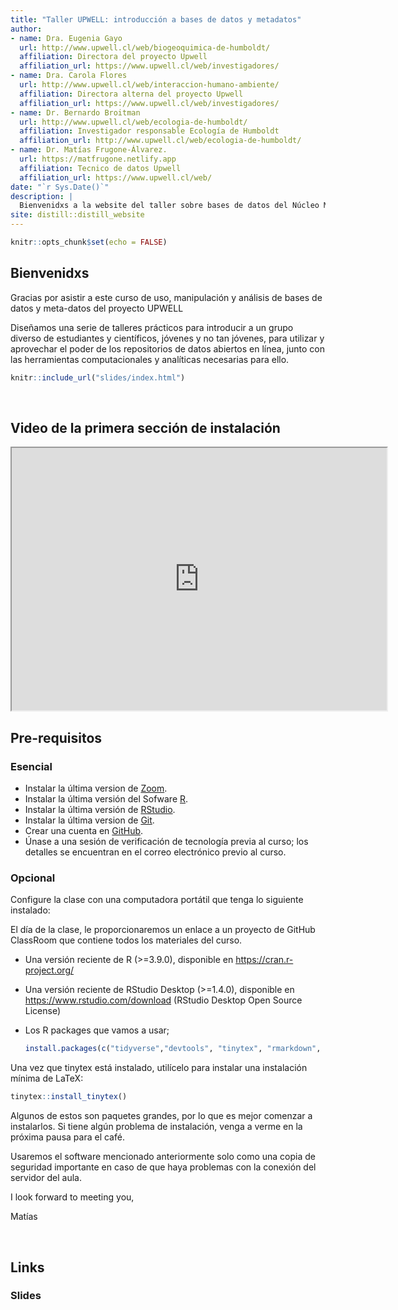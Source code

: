 ```yaml
---
title: "Taller UPWELL: introducción a bases de datos y metadatos"
author:
- name: Dra. Eugenia Gayo
  url: http://www.upwell.cl/web/biogeoquimica-de-humboldt/
  affiliation: Directora del proyecto Upwell
  affiliation_url: https://www.upwell.cl/web/investigadores/
- name: Dra. Carola Flores
  url: http://www.upwell.cl/web/interaccion-humano-ambiente/
  affiliation: Directora alterna del proyecto Upwell
  affiliation_url: https://www.upwell.cl/web/investigadores/
- name: Dr. Bernardo Broitman
  url: http://www.upwell.cl/web/ecologia-de-humboldt/
  affiliation: Investigador responsable Ecología de Humboldt
  affiliation_url: http://www.upwell.cl/web/ecologia-de-humboldt/
- name: Dr. Matías Frugone-Álvarez.
  url: https://matfrugone.netlify.app
  affiliation: Tecnico de datos Upwell
  affiliation_url: https://www.upwell.cl/web/  
date: "`r Sys.Date()`"
description: |
  Bienvenidxs a la website del taller sobre bases de datos del Núcleo Milenio UPWELL. `Espero que lo disfruten!`
site: distill::distill_website
---
```


```r
knitr::opts_chunk$set(echo = FALSE)

```

## Bienvenidxs

Gracias por asistir a este curso de uso, manipulación y análisis de bases de datos y meta-datos del proyecto UPWELL

Diseñamos una serie de talleres prácticos para introducir a un grupo diverso de estudiantes y científicos, jóvenes y no tan jóvenes, para utilizar y aprovechar el poder de los repositorios de datos abiertos en línea, junto con las herramientas computacionales y analíticas necesarias para ello.

```r
knitr::include_url("slides/index.html")
```

\

## Video de la primera  sección de instalación

<div>
<p style = 'text-align:center;'>
<iframe width="600" height = "420"
src="https://uai-cl.zoom.us/rec/play/CYIKWo9tpyRQ7PKiLJ6e6hvp533qm1eGz0kcDXdXYTVwmYrImBuLXuBtiu1VH1TT36kGBWr0FUcBwv-i.ApaxVScMjExVTVr8?continueMode=true&_x_zm_rtaid=-bYsTXkiQQimHnjFuhjFxQ.1634578145447.94a8368cc966e8d22ded3f8613a5b534&_x_zm_rhtaid=257">
</iframe>
</div>
</p>

## Pre-requisitos

### Esencial

-   Instalar la última version de [Zoom](https://zoom.us/download).
-   Instalar la última versión del Sofware [R](https://www.r-project.org/).
-   Instalar la última versión de [RStudio](https://www.rstudio.com/).
-   Instalar la última version de [Git](https://git-scm.com/).
-   Crear una cuenta en [GitHub](https://github.com/).
-   Únase a una sesión de verificación de tecnología previa al curso; los detalles se encuentran en el correo electrónico previo al curso.

### Opcional

Configure la clase con una computadora portátil que tenga lo siguiente instalado:

<aside>

El día de la clase, le proporcionaremos un enlace a un proyecto de GitHub ClassRoom que contiene todos los materiales del curso.

</aside>

-   Una versión reciente de R (\>=3.9.0), disponible en <https://cran.r-project.org/>

-   Una versión reciente de RStudio Desktop (\>=1.4.0), disponible en <https://www.rstudio.com/download> (RStudio Desktop Open Source License)

-   Los R packages que vamos a usar;

    ```r
    install.packages(c("tidyverse","devtools", "tinytex", "rmarkdown", "usethis", "here", "neotoma","Rtools"))
    ```

Una vez que tinytex está instalado, utilícelo para instalar una instalación mínima de LaTeX:

```r

tinytex::install_tinytex()

```

Algunos de estos son paquetes grandes, por lo que es mejor comenzar a instalarlos. Si tiene algún problema de instalación, venga a verme en la próxima pausa para el café.

<aside>

Usaremos el software mencionado anteriormente solo como una copia de seguridad importante en caso de que haya problemas con la conexión del servidor del aula.

</aside>

I look forward to meeting you,

Matías

\

## Links

### Slides
